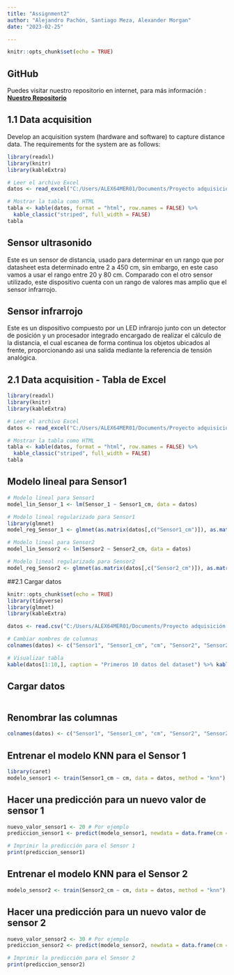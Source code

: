 ```yaml
---
title: "Assignment2"
author: "Alejandro Pachón, Santiago Meza, Alexander Morgan"
date: "2023-02-25"

---
```


```r
knitr::opts_chunk$set(echo = TRUE)
```

## GitHub

Puedes visitar nuestro repositorio en internet, para más información : [**Nuestro Repositorio**](https://github.com/Alejandro29-tech/Assignment2)

## 1.1 Data acquisition
Develop an acquisition system (hardware and software) to capture distance data. The requirements for the system
are as follows:

```r
library(readxl)
library(knitr)
library(kableExtra)

# Leer el archivo Excel
datos <- read_excel("C:/Users/ALEX64MER01/Documents/Proyecto adquisición de datos/1.1.xlsx")

# Mostrar la tabla como HTML
tabla <- kable(datos, format = "html", row.names = FALSE) %>%
  kable_classic("striped", full_width = FALSE)
tabla
```

## Sensor ultrasonido

Este es un sensor de distancia, usado para determinar en un rango que por datasheet esta determinado entre 2 a 450 cm, sin embargo, en este caso vamos a usar el rango entre 20 y 80 cm. Comparado con el otro sensor utilizado, este dispositivo cuenta con un rango de valores mas amplio que el sensor infrarrojo.

## Sensor infrarrojo

Este es un dispositivo compuesto por un LED infrarojo junto con un detector de posición y un procesador integrado encargado de realizar el cálculo de la distancia, el cual escanea de forma continua los objetos ubicados al frente, proporcionando asi una salida mediante la referencia de tensión analógica.

## 2.1 Data acquisition - Tabla de Excel

```r
library(readxl)
library(knitr)
library(kableExtra)

# Leer el archivo Excel
datos <- read_excel("C:/Users/ALEX64MER01/Documents/Proyecto adquisición de datos/150.xlsx")

# Mostrar la tabla como HTML
tabla <- kable(datos, format = "html", row.names = FALSE) %>%
  kable_classic("striped", full_width = FALSE)
tabla

```

## Modelo lineal para Sensor1

```r
# Modelo lineal para Sensor1
model_lin_Sensor_1 <- lm(Sensor_1 ~ Sensor1_cm, data = datos)

# Modelo lineal regularizado para Sensor1
library(glmnet)
model_reg_Sensor_1 <- glmnet(as.matrix(datos[,c("Sensor1_cm")]), as.matrix(datos[,c("Sensor 1")]), alpha = 1)

# Modelo lineal para Sensor2
model_lin_Sensor2 <- lm(Sensor2 ~ Sensor2_cm, data = datos)

# Modelo lineal regularizado para Sensor2
model_reg_Sensor2 <- glmnet(as.matrix(datos[,c("Sensor2_cm")]), as.matrix(datos[,c("Sensor 2")]), alpha = 1)
```

##2.1 Cargar datos

```r
knitr::opts_chunk$set(echo = TRUE)
library(tidyverse)
library(glmnet)
library(kableExtra)

datos <- read.csv("C:/Users/ALEX64MER01/Documents/Proyecto adquisición de datos/1.1.csv")

# Cambiar nombres de columnas
colnames(datos) <- c("Sensor1", "Sensor1_cm", "cm", "Sensor2", "Sensor2_cm")

# Visualizar tabla
kable(datos[1:10,], caption = "Primeros 10 datos del dataset") %>% kable_classic("striped")


```

## Cargar datos

```r

```



## Renombrar las columnas

```r
colnames(datos) <- c("Sensor1", "Sensor1_cm", "cm", "Sensor2", "Sensor2_cm")
```

## Entrenar el modelo KNN para el Sensor 1

```r
library(caret)
modelo_sensor1 <- train(Sensor1_cm ~ cm, data = datos, method = "knn")
```

## Hacer una predicción para un nuevo valor de sensor 1

```r
nuevo_valor_sensor1 <- 20 # Por ejemplo
prediccion_sensor1 <- predict(modelo_sensor1, newdata = data.frame(cm = nuevo_valor_sensor1))

# Imprimir la predicción para el Sensor 1
print(prediccion_sensor1)
```

## Entrenar el modelo KNN para el Sensor 2

```r
modelo_sensor2 <- train(Sensor2_cm ~ cm, data = datos, method = "knn")
```

## Hacer una predicción para un nuevo valor de sensor 2

```r
nuevo_valor_sensor2 <- 30 # Por ejemplo
prediccion_sensor2 <- predict(modelo_sensor2, newdata = data.frame(cm = nuevo_valor_sensor2))

# Imprimir la predicción para el Sensor 2
print(prediccion_sensor2)

```
